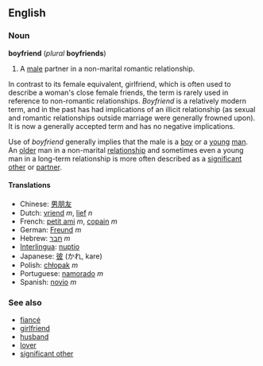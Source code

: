 == English ==
=== Noun ===
'''boyfriend''' (''plural'' '''boyfriends''')

#A [[male]] partner in a non-marital romantic relationship.

In contrast to its female equivalent, girlfriend, which is often used to describe a woman's close female friends, the term is rarely used in reference to non-romantic relationships. ''Boyfriend'' is a relatively modern term, and in the past has had implications of an illicit relationship (as sexual and romantic relationships outside marriage were generally frowned upon). It is now a generally accepted term and has no negative implications. 

Use of ''boyfriend'' generally implies that the male is a [[boy]] or a [[young]] [[man]].  An [[old]]er man in a non-marital [[relationship]] and sometimes even a young man in a long-term relationship is more often described as a [[significant other]] or [[partner]].

==== Translations ====
*Chinese: [[男朋友]]
*Dutch: [[vriend]] ''m'', [[lief]] ''n''
*French: [[petit ami]] ''m'', [[copain]] ''m''
*German: [[Freund]] ''m''
*Hebrew: [[חבר]] ''m''
*[[Interlingua]]: [[nuptio]]
*Japanese: [[彼]] (かれ, kare)<!--The following is not relevant here - it belongs on the Japanese page: (Note: kare can also mean [[he]]) -->
*Polish: [[chłopak]] ''m''
*Portuguese: [[namorado]] ''m''
*Spanish: [[novio]] ''m''

===See also===
*[[fiancé]]
*[[girlfriend]]
*[[husband]]
*[[lover]]
*[[significant other]]